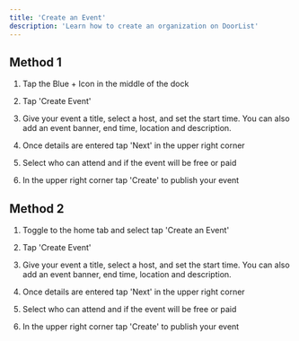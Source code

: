 ```yaml
---
title: 'Create an Event'
description: 'Learn how to create an organization on DoorList'
---
```



## Method 1

1. Tap the Blue + Icon in the middle of the dock

2. Tap 'Create Event'

3. Give your event a title, select a host, and set the start time. You can also add an event banner, end time, location and description. 

4. Once details are entered tap 'Next' in the upper right corner

5. Select who can attend and if the event will be free or paid

6. In the upper right corner tap 'Create' to publish your event

## Method 2

1. Toggle to the home tab and select tap 'Create an Event'


2. Tap 'Create Event'

3. Give your event a title, select a host, and set the start time. You can also add an event banner, end time, location and description. 

4. Once details are entered tap 'Next' in the upper right corner

5. Select who can attend and if the event will be free or paid

6. In the upper right corner tap 'Create' to publish your event




